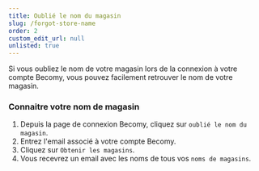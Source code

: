 ```yaml
---
title: Oublié le nom du magasin
slug: /forgot-store-name
order: 2
custom_edit_url: null
unlisted: true
---
```


Si vous oubliez le nom de votre magasin lors de la connexion à votre compte Becomy, vous pouvez facilement retrouver le nom de votre magasin.

### Connaitre votre nom de magasin

1. Depuis la page de connexion Becomy, cliquez sur `oublié le nom du magasin`.
2. Entrez l'email associé à votre compte Becomy.
3. Cliquez sur `Obtenir les magasins`.
4. Vous recevrez un email avec les noms de tous vos `noms de magasins`.
